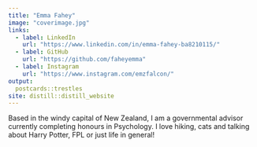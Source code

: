 ---
title: "Emma Fahey"
image: "coverimage.jpg"
links:
  - label: LinkedIn
    url: "https://www.linkedin.com/in/emma-fahey-ba8210115/"
  - label: GitHub
    url: "https://github.com/faheyemma"
  - label: Instagram
    url: "https://www.instagram.com/emzfalcon/"
output:
  postcards::trestles
site: distill::distill_website
---
 
Based in the windy capital of New Zealand, I am a governmental advisor currently completing honours in Psychology. 
I love hiking, cats and talking about Harry Potter, FPL or just life in general!

